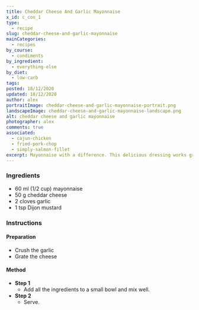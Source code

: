 ```yaml
---
title: Cheddar Cheese And Garlic Mayonnaise
x_id: c_con_1
type:
  - recipe
slug: cheddar-cheese-and-garlic-mayonnaise
mainCategories: 
  - recipes
by_course:
  - condiments
by_ingredient:
  - everything-else
by_diet:
  - low-carb
tags:
posted: 18/12/2020
updated: 18/12/2020
author: alex
portraitImage: cheddar-cheese-and-garlic-mayonnaise-portrait.png
landscapeImage: cheddar-cheese-and-garlic-mayonnaise-landscape.png
alt: cheddar cheese and garlic mayonnaise
photographer: alex
comments: true
associated: 
  - cajun-chicken
  - fried-pork-chop
  - simply-salmon-fillet
excerpt: Mayonnaise with a difference. This delicious dressing works great with chicken.
---
```


<Ingredients>

### Ingredients
    
  - 60 ml (1/2 cup) mayonnaise
  - 50 g cheddar cheese
  - 2 cloves garlic
  - 1 tsp Dijon mustard

</Ingredients>

<Instructions>

### Instructions

#### Preparation

  - Crush the garlic
  - Grate the cheese

#### Method

  - **Step 1**
    - Add all the ingredients to a small bowl and mix well.
  - **Step 2** 
    - Serve.

</Instructions>



